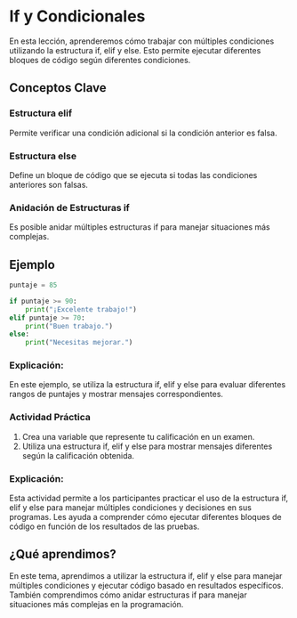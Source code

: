 # If y Condicionales

En esta lección, aprenderemos cómo trabajar con múltiples condiciones utilizando la estructura if, elif y else. Esto permite ejecutar diferentes bloques de código según diferentes condiciones.

<!-- ![](images/if-else.png){fig-align="center" width="400"} -->

## Conceptos Clave

### Estructura elif 

Permite verificar una condición adicional si la condición anterior es falsa.

### Estructura else 

Define un bloque de código que se ejecuta si todas las condiciones anteriores son falsas.

### Anidación de Estructuras if

Es posible anidar múltiples estructuras if para manejar situaciones más complejas.

## Ejemplo

```python
puntaje = 85

if puntaje >= 90:
    print("¡Excelente trabajo!")
elif puntaje >= 70:
    print("Buen trabajo.")
else:
    print("Necesitas mejorar.")
```
### Explicación:

En este ejemplo, se utiliza la estructura if, elif y else para evaluar diferentes rangos de puntajes y mostrar mensajes correspondientes.

:::{.callout-tip}
### Actividad Práctica

1. Crea una variable que represente tu calificación en un examen.
2. Utiliza una estructura if, elif y else para mostrar mensajes diferentes según la calificación obtenida.
:::

### Explicación:

Esta actividad permite a los participantes practicar el uso de la estructura if, elif y else para manejar múltiples condiciones y decisiones en sus programas. Les ayuda a comprender cómo ejecutar diferentes bloques de código en función de los resultados de las pruebas.

## ¿Qué aprendimos?

En este tema, aprendimos a utilizar la estructura if, elif y else para manejar múltiples condiciones y ejecutar código basado en resultados específicos. También comprendimos cómo anidar estructuras if para manejar situaciones más complejas en la programación.